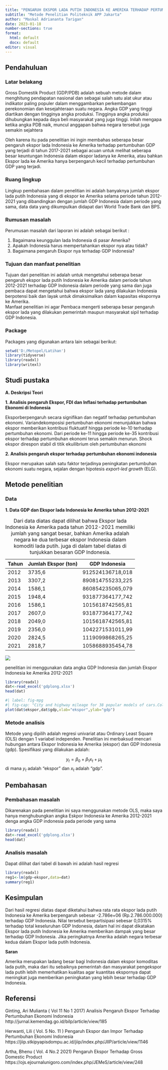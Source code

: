 ---
title: "PENGARUH EKSPOR LADA PUTIH INDONESIA KE AMERIKA TERHADAP PERTUMBUHAN GDP IDONESIA 2012-2021"
subtitle: "Metode Penelitian Politeknik APP Jakarta"
author: "Maskal Adriananta Tarigan"
date: 2023-01-18
number-sections: true
format:
  html: default
  docx: default
editor: visual
---

## Pendahuluan

### Latar belakang

Gross Domestik Product (GDP/PDB) adalah sebuah metode dalam menghitung pendapatan nasional dan sebagai salah satu alat ukur atau indikator paling populer dalam menggambarkan perkembangan perekonomian dan kesejahteraan suatu negara. Angka GDP yang tinggi diartikan dengan tingginya angka produksi. Tingginya angka produksi dihubungkan kepada daya beli masyarakat yang juga tinggi. Inilah mengapa ketika angka PDB naik, muncul anggapan bahwa negara tersebut juga semakin sejahtera

Oleh karena itu pada penelitian ini ingin membahas seberapa besar pengaruh ekspor lada Indonesia ke Amerika terhadap pertumbuhan GDP yang terjadi di tahun 2017-2021 sebagai acuan untuk melihat seberapa besar keuntungan Indonesia dalam ekspor ladanya ke Amerika, atau bahkan Ekspor lada ke Amerika hanya berpengaruh kecil terhadap pertumbuhan GDP yang terjadi.

### Ruang lingkup

Lingkup pembahasan dalam penelitian ini adalah banyaknya jumlah ekspor lada putih Indonesia yang di ekspor ke Amerika selama periode tahun 2012-2021 yang dibandingkan dengan jumlah GDP Indonesia dalam periode yang sama, data data yang dikumpulkan didapat dari World Trade Bank dan BPS.

### Rumusan masalah

Perumusan masalah dari laporan ini adalah sebagai berikut :

1.  Bagaimana keunggulan lada Indonesia di pasar Amerika?
2.  Apakah Indonesia harus mempertahankan ekspor nya atau tidak?
3.  Bagaimana pengaruh Ekspor nya terhadap GDP Indonesia?

### Tujuan dan manfaat penelitian

Tujuan dari penelitian ini adalah untuk mengetahui seberapa besar pengaruh ekspor lada putih Indonesia ke Amerika dalam periode tahun 2012-2021 terhadap GDP Indonesia dalam periode yang sama dan juga pembaca dapat mengetahui bahwa ekspor lada yang dilakukan Indonesia berpotensi baik dan layak untuk dimaksimalkan dalam kapasitas ekspornya ke Amerika.\
Manfaat penelitian ini agar Pembaca mengerti seberapa besar pengaruh ekspor lada yang dilakukan pemerintah maupun masyarakat sipil terhadap GDP Indonesia.

### Package

Packages yang digunakan antara lain sebagai berikut:

```{r}
setwd('D:/Metopel/Latihan')
library(tidyverse)
library(readxl)
library(writexl)
```

## Studi pustaka

**A. Deskripsi Teori**

**1. Analisis pengaruh Ekspor, FDI dan Inflasi terhadap pertumbuhan Ekonomi di Indonesia**

Eksporberpengaruh secara signifikan dan negatif terhadap pertumbuhan ekonomi. Variandekomposisi pertumbuhan ekonomi menunjukkan bahwa ekspor memberikan kontribusi fluktuatif hingga periode ke-10 terhadap pertumbuhan ekonomi. Dari periode ke-11 hingga periode ke-35 kontribusi ekspor terhadap pertumbuhan ekonomi terus semakin menurun. Shock ekspor direspon stabil di titik ekuilibrium oleh pertumbuhan ekonomi

**2. Analisis pengaruh ekspor terhadap pertumbuhan ekonomi indonesia**

Ekspor merupakan salah satu faktor terjadinya peningkatan pertumbuhan ekonomi suatu negara, sejalan dengan hipotesis *export-led growth* (ELG).

## Metode penelitian

### Data

**1. Data GDP dan Ekspor lada Indonesia ke Amerika tahun 2012-2021**

| Tahun | Jumlah Ekspor (ton) | GDP Indonesia    |
|-------|---------------------|------------------|
| 2012  | 3735,6              | 912524136718,018 |
| 2013  | 3307,2              | 890814755233,225 |
| 2014  | 1586,1              | 860854235065,079 |
| 2015  | 1948,4              | 931877364177,742 |
| 2016  | 1586,1              | 1015618742565,81 |
| 2017  | 2607,0              | 931877364177,742 |
| 2018  | 2049,0              | 1015618742565,81 |
| 2019  | 2356,0              | 1042271531011,99 |
| 2020  | 2824,5              | 1119099868265,25 |
| 2021  | 2818,7              | 1058688935454,78 |

: Dari data diatas dapat dilihat bahwa Ekspor lada Indonesia ke Amerika pada tahun 2012-2021 memiliki jumlah yang sangat besar, bahkan Amerika adalah negara ke dua terbesar ekspor Indonesia dalam komoditi lada putih. juga di dalam tabel diatas di tunjukkan besaran GDP Indonesia.

![](poltekapp.jpg)

penelitian ini menggunakan data angka GDP Indonesia dan jumlah Ekspor Indonesia ke Amerika 2012-2021

```{r}
library(readxl)
dat<-read_excel('gdplong.xlsx')
head(dat)
```

```{r}
#| label: fig-mpg
#| fig-cap: "City and highway mileage for 38 popular models of cars.Color by number of cylinders"
plot(dat$ekspor,dat$gdp,xlab="ekspor",ylab="gdp")
```

### Metode analisis

Metode yang dipilih adalah regresi univariat atau Ordinary Least Square (OLS) dengan 1 variabel independen. Penelitian ini merbaksud mencari hubungan antara Ekspor Indonesia ke Amerika (ekspor) dan GDP Indonesia (gdp). Spesifikasi yang dilakukan adalah:

$$
y_{t}=\beta_0 + \beta_1 x_t+\mu_t
$$ di mana $y_t$ adalah "ekspor" dan $x_t$ adalah "gdp".

## Pembahasan

### Pembahasan masalah

Dikarenakan pada penelitian ini saya menggunakan metode OLS, maka saya hanya menghubungkan angka Eskpor Indonesia ke Amerika 2012-2021 denga angka GDP indonesia pada periode yang sama

```{r}
library(readxl)
dat<-read_excel('gdplong.xlsx')
head(dat)
```

### Analisis masalah

Dapat dilihat dari tabel di bawah ini adalah hasil regresi

```{r}
library(readxl)
reg1<-lm(gdp~ekspor,data=dat)
summary(reg1)
```

## Kesimpulan

Dari hasil regresi diatas dapat diketahui bahwa rata rata ekspor lada putih Indonesia ke Amerika berpengaruh sebesar -2.786e+06 (Rp.2.786.000.000) terhadap GDP Indonesia. Nilai tersebut berpartisipasi sebesar 0,0315% terhadap total keseluruhan GDP Indonesia, dalam hal ini dapat dikatakan Ekspor lada putih Indonesia ke Amerika memberikan dampak yang besar terhadap GDP Indonesia. Jika peringkatnya Amerika adalah negara terbesar kedua dalam Ekspor lada putih Indonesia.

**Saran**

Amerika merupakan ladang besar bagi Indonesia dalam ekspor komoditas lada putih, maka dari itu sebaiknya pemerintah dan masyarakat pengekspor lada putih lebih memerhatikan kualitas agar kuantitas ekspornya dapat meningkat juga memberikan peningkatan yang lebih besar terhadap GDP Indonesia.

## Referensi

Ginting, Ari Mulianta ( Vol 11 No 1 2017) Analisis Pengaruh Ekspor Terhadap Pertumbuhan Ekonomi Indonesia\
http://jurnal.kemendag.go.id/bilp/article/view/185

Herwanti, Lili ( Vol. 5 No. 11 ) Pengaruh Ekspor dan Impor Terhadap Pertumbuhan Ekonomi Indonesia \
https://jiip.stkipyapisdompu.ac.id/jiip/index.php/JIIP/article/view/1146

Artha, Bhenu ( Vol. 4 No.2 2021) Pengaruh Ekspor Terhadap Gross Domestic Product \
https://ojs.ejournalunigoro.com/index.php/JEMeS/article/view/248
